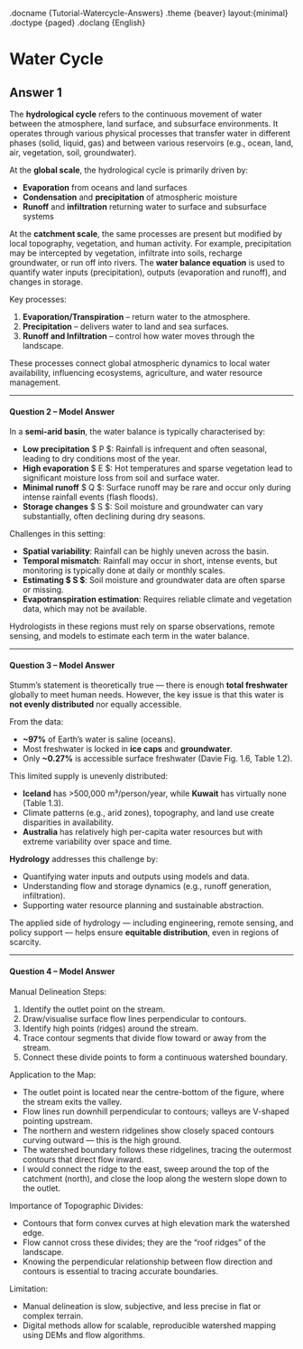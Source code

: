 .docname {Tutorial-Watercycle-Answers}
.theme {beaver} layout:{minimal}
.doctype {paged}
.doclang {English}

# Water Cycle

## Answer 1

The **hydrological cycle** refers to the continuous movement of water between the atmosphere, land surface, and subsurface environments. It operates through various physical processes that transfer water in different phases (solid, liquid, gas) and between various reservoirs (e.g., ocean, land, air, vegetation, soil, groundwater).

At the **global scale**, the hydrological cycle is primarily driven by:

* **Evaporation** from oceans and land surfaces
* **Condensation** and **precipitation** of atmospheric moisture
* **Runoff** and **infiltration** returning water to surface and subsurface systems

At the **catchment scale**, the same processes are present but modified by local topography, vegetation, and human activity. For example, precipitation may be intercepted by vegetation, infiltrate into soils, recharge groundwater, or run off into rivers. The **water balance equation** is used to quantify water inputs (precipitation), outputs (evaporation and runoff), and changes in storage.

Key processes:

1. **Evaporation/Transpiration** – return water to the atmosphere.
2. **Precipitation** – delivers water to land and sea surfaces.
3. **Runoff and Infiltration** – control how water moves through the landscape.

These processes connect global atmospheric dynamics to local water availability, influencing ecosystems, agriculture, and water resource management.

---

#### Question 2 – Model Answer

In a **semi-arid basin**, the water balance is typically characterised by:

* **Low precipitation** $ P $: Rainfall is infrequent and often seasonal, leading to dry conditions most of the year.
* **High evaporation** $ E $: Hot temperatures and sparse vegetation lead to significant moisture loss from soil and surface water.
* **Minimal runoff** $ Q $: Surface runoff may be rare and occur only during intense rainfall events (flash floods).
* **Storage changes** $ \Delta S $: Soil moisture and groundwater can vary substantially, often declining during dry seasons.

Challenges in this setting:

* **Spatial variability**: Rainfall can be highly uneven across the basin.
* **Temporal mismatch**: Rainfall may occur in short, intense events, but monitoring is typically done at daily or monthly scales.
* **Estimating $ \Delta S $**: Soil moisture and groundwater data are often sparse or missing.
* **Evapotranspiration estimation**: Requires reliable climate and vegetation data, which may not be available.

Hydrologists in these regions must rely on sparse observations, remote sensing, and models to estimate each term in the water balance.

---

#### Question 3 – Model Answer

Stumm’s statement is theoretically true — there is enough **total freshwater** globally to meet human needs. However, the key issue is that this water is **not evenly distributed** nor equally accessible.

From the data:

* **\~97%** of Earth’s water is saline (oceans).
* Most freshwater is locked in **ice caps** and **groundwater**.
* Only **\~0.27%** is accessible surface freshwater (Davie Fig. 1.6, Table 1.2).

This limited supply is unevenly distributed:

* **Iceland** has >500,000 m³/person/year, while **Kuwait** has virtually none (Table 1.3).
* Climate patterns (e.g., arid zones), topography, and land use create disparities in availability.
* **Australia** has relatively high per-capita water resources but with extreme variability over space and time.

**Hydrology** addresses this challenge by:

* Quantifying water inputs and outputs using models and data.
* Understanding flow and storage dynamics (e.g., runoff generation, infiltration).
* Supporting water resource planning and sustainable abstraction.

The applied side of hydrology — including engineering, remote sensing, and policy support — helps ensure **equitable distribution**, even in regions of scarcity.

---

#### Question 4 – Model Answer

Manual Delineation Steps:

1. Identify the outlet point on the stream.
2. Draw/visualise surface flow lines perpendicular to contours.
3. Identify high points (ridges) around the stream.
4. Trace contour segments that divide flow toward or away from the stream.
5. Connect these divide points to form a continuous watershed boundary.

Application to the Map:

* The outlet point is located near the centre-bottom of the figure, where the stream exits the valley.
* Flow lines run downhill perpendicular to contours; valleys are V-shaped pointing upstream.
* The northern and western ridgelines show closely spaced contours curving outward — this is the high ground.
* The watershed boundary follows these ridgelines, tracing the outermost contours that direct flow inward.
* I would connect the ridge to the east, sweep around the top of the catchment (north), and close the loop along the western slope down to the outlet.

Importance of Topographic Divides:

* Contours that form convex curves at high elevation mark the watershed edge.
* Flow cannot cross these divides; they are the "roof ridges" of the landscape.
* Knowing the perpendicular relationship between flow direction and contours is essential to tracing accurate boundaries.

Limitation:

* Manual delineation is slow, subjective, and less precise in flat or complex terrain.
* Digital methods allow for scalable, reproducible watershed mapping using DEMs and flow algorithms.
